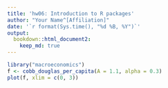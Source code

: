 ```yaml
---
title: 'hw06: Introduction to R packages'
author: "Your Name^[Affiliation]"
date: '`r format(Sys.time(), "%d %B, %Y")`'
output:
  bookdown::html_document2: 
    keep_md: true
---
```


```r
library("macroeconomics")
f <- cobb_douglas_per_capita(A = 1.1, alpha = 0.3)
plot(f, xlim = c(0, 3))
```
